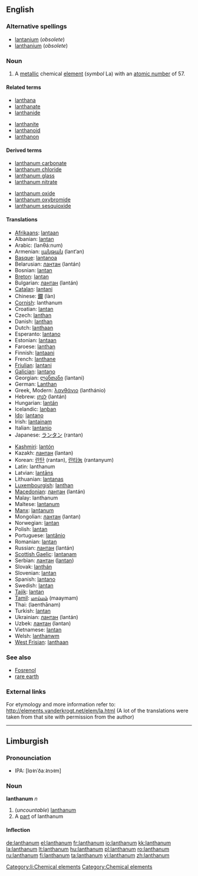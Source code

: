 {{wikipedia}}
==English==

{{elements|La|barium|Ba|cerium|Ce}}

===Alternative spellings===
* [[lantanium]] (''obsolete'')
* [[lanthanium]] (''obsolete'')

===Noun===
{{en-noun|-}}

# A [[metallic]] chemical [[element]] (''symbol'' La) with an [[atomic number]] of 57.

====Related terms====
{{rel-top|terms related to lanthanum}}
* [[lanthana]]
* [[lanthanate]]
* [[lanthanide]]
{{rel-mid}}
* [[lanthanite]]
* [[lanthanoid]]
* [[lanthanon]]
{{rel-bottom}}

====Derived terms====
{{rel-top|terms derived from lanthanum}}
* [[lanthanum carbonate]]
* [[lanthanum chloride]]
* [[lanthanum glass]]
* [[lanthanum nitrate]]
{{rel-mid}}
* [[lanthanum oxide]]
* [[lanthanum oxybromide]]
* [[lanthanum sesquioxide]]
{{rel-bottom}}

====Translations====
{{trans-top|metallic element}}
* [[Afrikaans]]: [[lantaan]]
* Albanian: [[lantan]]
* Arabic: {{Arab|[[لنثانوم]]}} (lanθá:num) {{m}}
* Armenian: [[լանթան]] (lant‘an)
* [[Basque]]: [[lantanoa]]
* Belarusian: [[лантан]] (lantán) {{m}}
* Bosnian: [[lantan]]
* [[Breton]]: [[lantan]]
* Bulgarian: [[лантан]] (lantán) {{m}}
* [[Catalan]]: [[lantani]]
* Chinese: [[鑭]] (làn)
* [[Cornish]]: lanthanum
* Croatian: [[lantan]]
* Czech: [[lanthan]]
* Danish: [[lanthan]]
* Dutch: [[lanthaan]] {{n}}
* Esperanto: [[lantano]]
* Estonian: [[lantaan]]
* Faroese: [[lanthan]]
* Finnish: [[lantaani]]
* French: [[lanthane]] {{m}}
* [[Friulian]]: [[lantani]]
* [[Galician]]: [[lantano]]
* Georgian: [[ლანთანი]] (lantani)
* German: [[Lanthan]] {{n}}
* Greek, Modern: [[λανθάνιο]] (lanthánio) {{n}}
* Hebrew: [[לנתן]] (lantán)
* Hungarian: [[lantán]]
* Icelandic: [[lanþan]]
* [[Ido]]: [[lantano]]
* Irish: [[lantainam]]
* Italian: [[lantanio]] {{m}}
* Japanese: [[ランタン]] (rantan)
{{trans-mid}}
* [[Kashmiri]]: [[lantón]]
* Kazakh: [[лантан]] (lantan)
* Korean: [[란탄]] (rantan), [[란타늄]] (rantanyum)
* Latin: lanthanum
* Latvian: [[lantāns]]
* Lithuanian: [[lantanas]]
* [[Luxembourgish]]: [[lanthan]]
* [[Macedonian]]: [[лантан]] (lantán) {{m}}
* Malay: lanthanum
* Maltese: [[lantanum]]
* [[Manx]]: [[lantanum]]
* Mongolian: [[лантан]] (lantan)
* Norwegian: [[lantan]]
* Polish: [[lantan]] {{m}}
* Portuguese: [[lantânio]] {{m}}
* Romanian: [[lantan]] {{n}}
* Russian: [[лантан]] (lantán) {{m}}
* [[Scottish Gaelic]]: [[lantanam]]
* Serbian: [[лантан]] ([[lantan]]) {{m}}
* Slovak: [[lanthán]]
* Slovenian: [[lantan]]
* Spanish: [[lantano]] {{m}}
* Swedish: [[lantan]]
* [[Tajik]]: [[lantan]]
* [[Tamil]]: [[மாய்மம்]] (maaymam)
* Thai: {{Thai|[[แลนทานัม]]}} (laenthānam)
* Turkish: [[lantan]]
* Ukrainian: [[лантан]] (lantán) {{m}}
* Uzbek: [[лантан]] (lantan)
* Vietnamese: [[lantan]]
* Welsh: [[lanthanwm]]
* [[West Frisian]]: [[lanthaan]]
{{trans-bottom}}

===See also===
* [[Fosrenol]]
* [[rare earth]]

===External links===
For etymology and more information refer to:
http://elements.vanderkrogt.net/elem/la.html
(A lot of the translations were taken from that site with permission from the author)

----

== Limburgish ==
=== Pronounciation ===
* IPA: [lɑ˧nˈðaː˨nɔ˧m]

=== Noun ===
'''lanthanum''' ''n''
# (''uncountable'') [[lanthanum#English|lanthanum]] 
# A [[part]] of lanthanum

==== Inflection ====
{{li-noun-um|lanthan}}

[[Category:li:Chemical elements]]

[[Category:Chemical elements]]

[[de:lanthanum]]
[[el:lanthanum]]
[[fr:lanthanum]]
[[io:lanthanum]]
[[kk:lanthanum]]
[[la:lanthanum]]
[[lt:lanthanum]]
[[hu:lanthanum]]
[[pl:lanthanum]]
[[ro:lanthanum]]
[[ru:lanthanum]]
[[fi:lanthanum]]
[[ta:lanthanum]]
[[vi:lanthanum]]
[[zh:lanthanum]]